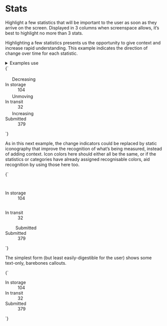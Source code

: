 
<Meta title="UI/Data/Stats" />

# Stats

Highlight a few statistics that will be important to the user as soon as they arrive on the screen. Displayed in 3 columns when screenspace allows, it’s best to highlight no more than 3 stats.

Highlighting a few statistics presents us the opportunity to give context and increase rapid understanding. This example indicates the direction of change over time for each statistic.

<details class="u-margin-xl-y">
  <summary class="u-h4 u-font-medium">Examples use</summary>
  <ul>
    <li>
      <a href="/docs/atoms-badge--badge">a-badge</a>
    </li>
    <li>
      <a href="/docs/utilities-color--text-light">u-fg</a>
    </li>
    <li>
      <a href="/docs/utilities-flex--flex">u-flex</a>
    </li>
    <li>
      <a href="/docs/utilities-font--font-medium">u-font</a>
    </li>
    <li>
      <a href="/docs/utilities-gap--u-gap-m">u-gap</a>
    </li>
    <li>
      <a href="/docs/utilities-grid--u-grid">u-grid</a>
    </li>
    <li>
      <a href="/docs/atoms-icon--icon">a-icon</a>
    </li>
    <li>
      <a href="/docs/utilities-typography--typography">u-h6</a>
    </li>
    <li>
      <a href="/docs/utilities-box-alignment--items-center">u-items-center</a>
    </li>
    <li>
      <a href="/docs/utilities-line-height--u-line-height-min">u-line-height</a>
    </li>
    <li>
      <a href="/docs/utilities-margin--margin-m">u-margin</a>
    </li>
    <li>
      <a href="/docs/utilities-padding--padding-m">u-padding</a>
    </li>
    <li>
      <a href="/docs/utilities-sr-only--sr-only">u-sr-only</a>
    </li>
  </ul>
</details>

<Canvas>
  <Story name="Stats (with change indicators)">
    {`
      <div class="a-content">
        <dl class="u-grid u-grid-cols-3@m u-gap-m">
          <div class="a-card u-flex u-items-center">
            <div class="u-flex--shrink-0 u-margin-s-right">
              <div class="a-badge a-badge--danger u-padding-l">
                <svg width="18" height="18" class="a-icon a-icon--l" aria-hidden="true" focusable="false" xmlns="http://www.w3.org/2000/svg" viewBox="0 0 100 100">
                  <use xlink:href="${icons}#icon-caret-down"></use>
                </svg>
                <span class="u-sr-only">Decreasing</span>
              </div>
            </div>
            <div>
              <dt class="u-font-medium u-h6 u-fg-text-light">In storage</dt>
              <dd class="u-h2 u-font-bold u-line-height-min">104</dd>
            </div>
          </div>
          <div class="a-card u-flex u-items-center">
            <div class="u-flex--shrink-0 u-margin-s-right">
              <div class="a-badge a-badge--accent-gray u-padding-l">
                <svg width="18" height="18" class="a-icon a-icon--l" aria-hidden="true" focusable="false" xmlns="http://www.w3.org/2000/svg" viewBox="0 0 100 100">
                  <use xlink:href="${icons}#icon-caret-right"></use>
                </svg>
                <span class="u-sr-only">Unmoving</span>
              </div>
            </div>
            <div>
              <dt class="u-font-medium u-h6 u-fg-text-light">In transit</dt>
              <dd class="u-h2 u-font-bold u-line-height-min">32</dd>
            </div>
          </div>
          <div class="a-card u-flex u-items-center">
            <div class="u-flex--shrink-0 u-margin-s-right">
              <div class="a-badge a-badge--positive u-padding-l">
                <svg width="18" height="18" class="a-icon a-icon--l" aria-hidden="true" focusable="false" xmlns="http://www.w3.org/2000/svg" viewBox="0 0 100 100">
                  <use xlink:href="${icons}#icon-caret-up"></use>
                </svg>
                <span class="u-sr-only">Increasing</span>
              </div>
            </div>
            <div>
              <dt class="u-font-medium u-h6 u-fg-text-light">Submitted</dt>
              <dd class="u-h2 u-font-bold u-line-height-min">379</dd>
            </div>
          </div>
        </dl>
      </div>
    `}
  </Story>
</Canvas>

As in this next example, the change indicators could be replaced by static iconography that improve the recognition of what’s being measured, instead of adding context. Icon colors here should either all be the same, or if the statistics or categories have already assigned recognisable colors, aid recognition by using those here too.

<Canvas>
  <Story name="Stats (with iconography)">
    {`
      <div class="a-content">
        <dl class="u-grid u-grid-cols-3@m u-gap-m">
          <div class="a-card u-flex u-items-center">
            <div class="u-flex--shrink-0 u-margin-s-right">
              <div class="a-badge a-badge--danger u-padding-m">
                <svg width="29" height="29" class="a-icon a-icon--xl" aria-hidden="true" focusable="false" xmlns="http://www.w3.org/2000/svg" viewBox="0 0 100 100">
                  <use xlink:href="${icons}#icon-storage"></use>
                </svg>
              </div>
            </div>
            <div>
              <dt class="u-font-medium u-h6 u-fg-text-light">In storage</dt>
              <dd class="u-h2 u-font-bold u-line-height-min">104</dd>
            </div>
          </div>
          <div class="a-card u-flex u-items-center">
            <div class="u-flex--shrink-0 u-margin-s-right">
              <div class="a-badge a-badge--accent-gray u-padding-m">
                <svg width="29" height="29" class="a-icon a-icon--xl" aria-hidden="true" focusable="false" xmlns="http://www.w3.org/2000/svg" viewBox="0 0 100 100">
                  <use xlink:href="${icons}#icon-transit"></use>
                </svg>
              </div>
            </div>
            <div>
              <dt class="u-font-medium u-h6 u-fg-text-light">In transit</dt>
              <dd class="u-h2 u-font-bold u-line-height-min">32</dd>
            </div>
          </div>
          <div class="a-card u-flex u-items-center">
            <div class="u-flex--shrink-0 u-margin-s-right">
              <div class="a-badge a-badge--positive u-padding-m">
                <svg width="29" height="29" class="a-icon a-icon--xl" aria-hidden="true" focusable="false" xmlns="http://www.w3.org/2000/svg" viewBox="0 0 100 100">
                  <use xlink:href="${icons}#icon-inbox"></use>
                </svg>
                <span class="u-sr-only">Submitted</span>
              </div>
            </div>
            <div>
              <dt class="u-font-medium u-h6 u-fg-text-light">Submitted</dt>
              <dd class="u-h2 u-font-bold u-line-height-min">379</dd>
            </div>
          </div>
        </dl>
      </div>
    `}
  </Story>
</Canvas>

The simplest form (but least easily-digestible for the user) shows some text-only, barebones callouts.

<Canvas isColumn>
  <Story name="Stats (simple)">
    {`
      <div class="a-content">
        <dl class="u-grid u-grid-cols-3@m u-gap-m">
          <div class="a-card">
            <dt class="u-font-medium u-h6 u-fg-text-light">In storage</dt>
            <dd class="u-h2 u-font-bold u-line-height-min">104</dd>
          </div>
          <div class="a-card">
            <dt class="u-font-medium u-h6 u-fg-text-light">In transit</dt>
            <dd class="u-h2 u-font-bold u-line-height-min">32</dd>
          </div>
          <div class="a-card">
            <dt class="u-font-medium u-h6 u-fg-text-light">Submitted</dt>
            <dd class="u-h2 u-font-bold u-line-height-min">379</dd>
          </div>
        </dl>
      </div>
    `}
  </Story>
</Canvas>
